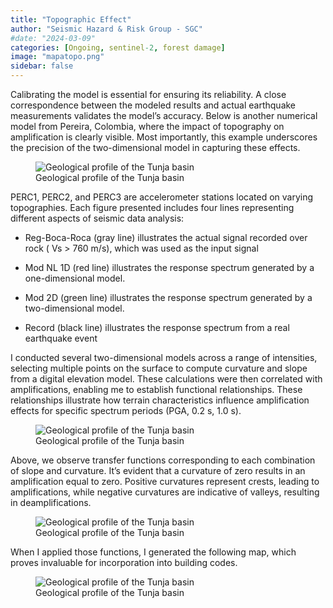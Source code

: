 ```yaml
---
title: "Topographic Effect"
author: "Seismic Hazard & Risk Group - SGC"
#date: "2024-03-09"
categories: [Ongoing, sentinel-2, forest damage]
image: "mapatopo.png"
sidebar: false
---
```


Calibrating the model is essential for ensuring its reliability. A close correspondence between the modeled results and actual earthquake measurements validates the model's accuracy. Below is another numerical model from Pereira, Colombia, where the impact of topography on amplification is clearly visible. Most importantly, this example underscores the precision of the two-dimensional model in capturing these effects.

![Geological profile of the Tunja basin](./perc.png){#fig-stations}


PERC1, PERC2, and PERC3 are accelerometer stations located on varying topographies. Each figure presented includes four lines representing different aspects of seismic data analysis:

- Reg-Boca-Roca (gray line) illustrates the actual signal recorded over rock ( Vs > 760 m/s), which was used as the input signal

- Mod NL 1D (red line) illustrates the response spectrum generated by a one-dimensional model.

- Mod 2D (green line) illustrates the response spectrum generated by a two-dimensional model.

- Record (black line) illustrates the response spectrum from a real earthquake event

I conducted several two-dimensional models across a range of intensities, selecting multiple points on the surface to compute curvature and slope from a digital elevation model. These calculations were then correlated with amplifications, enabling me to establish functional relationships. These relationships illustrate how terrain characteristics influence amplification effects for specific spectrum periods (PGA, 0.2 s, 1.0 s).

![Geological profile of the Tunja basin](./topographic.png){#fig-2d}


Above, we observe transfer functions corresponding to each combination of slope and curvature. It's evident that a curvature of zero results in an amplification equal to zero. Positive curvatures represent crests, leading to amplifications, while negative curvatures are indicative of valleys, resulting in deamplifications.

![Geological profile of the Tunja basin](./amplification.png){#fig-amp}


When I applied those functions, I generated the following map, which proves invaluable for incorporation into building codes.

![Geological profile of the Tunja basin](./mapatopo.png){#fig-map}
